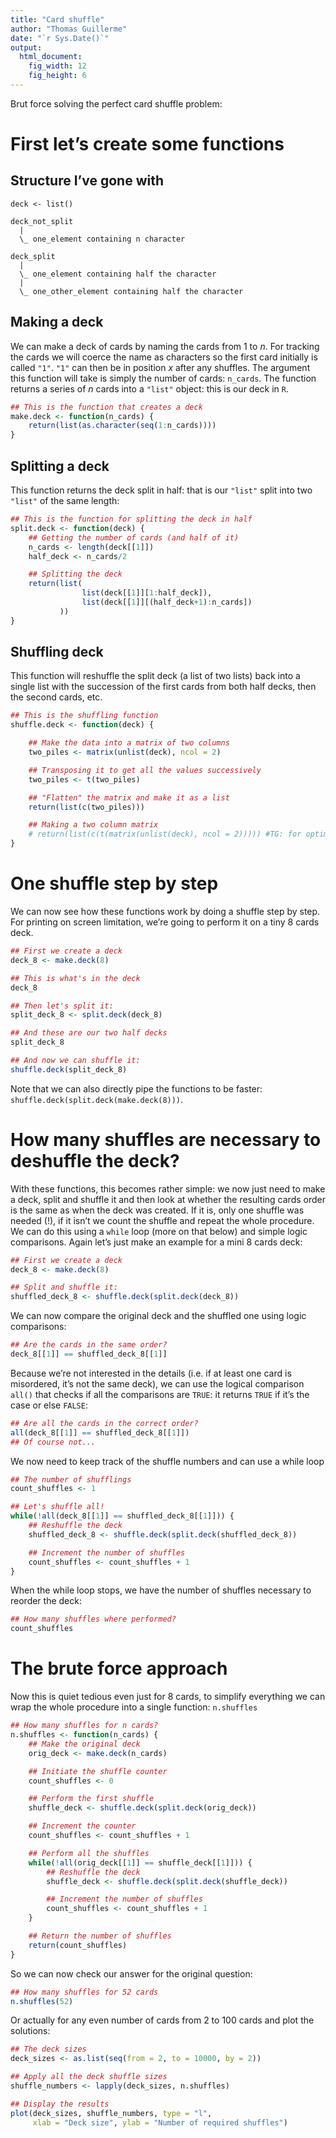 ```yaml
---
title: "Card shuffle"
author: "Thomas Guillerme"
date: "`r Sys.Date()`"
output:
  html_document:
    fig_width: 12
    fig_height: 6
---
```


Brut force solving the perfect card shuffle problem:

# First let's create some functions

## Structure I've gone with


```
deck <- list()

deck_not_split
  |
  \_ one_element containing n character 

deck_split
  |
  \_ one_element containing half the character
  |
  \_ one_other_element containing half the character

```


## Making a deck

We can make a deck of cards by naming the cards from 1 to _n_.
For tracking the cards we will coerce the name as characters so the first card initially is called `"1"`.
`"1"` can then be in position _x_ after any shuffles.
The argument this function will take is simply the number of cards: `n_cards`.
The function returns a series of _n_ cards into a `"list"` object: this is our deck in `R`.


```r
## This is the function that creates a deck
make.deck <- function(n_cards) {
    return(list(as.character(seq(1:n_cards))))
}
```

## Splitting a deck

This function returns the deck split in half: that is our `"list"` split into two `"list"` of the same length:

<!-- Add sanitizing for uneven decks -->
<!-- Add option for where to split? -->

```r
## This is the function for splitting the deck in half
split.deck <- function(deck) {
    ## Getting the number of cards (and half of it)
    n_cards <- length(deck[[1]])
    half_deck <- n_cards/2

    ## Splitting the deck
    return(list(
                list(deck[[1]][1:half_deck]),
                list(deck[[1]][(half_deck+1):n_cards])
           ))
}
```

## Shuffling deck

This function will reshuffle the split deck (a list of two lists) back into a single list with the succession of the first cards from both half decks, then the second cards, etc.
 
<!-- Add sanitizing for accepting only split decks -->
<!-- Add options for shuffling -->
<!-- Explain mapply -->

```r
## This is the shuffling function
shuffle.deck <- function(deck) {

    ## Make the data into a matrix of two columns
    two_piles <- matrix(unlist(deck), ncol = 2)

    ## Transposing it to get all the values successively
    two_piles <- t(two_piles)

    ## "Flatten" the matrix and make it as a list
    return(list(c(two_piles)))

    ## Making a two column matrix
    # return(list(c(t(matrix(unlist(deck), ncol = 2))))) #TG: for optimisation later
}
```

# One shuffle step by step

We can now see how these functions work by doing a shuffle step by step.
For printing on screen limitation, we're going to perform it on a tiny 8 cards deck.

```r
## First we create a deck
deck_8 <- make.deck(8)

## This is what's in the deck
deck_8

## Then let's split it:
split_deck_8 <- split.deck(deck_8)

## And these are our two half decks
split_deck_8

## And now we can shuffle it:
shuffle.deck(split_deck_8)
```

Note that we can also directly pipe the functions to be faster: `shuffle.deck(split.deck(make.deck(8)))`.

# How many shuffles are necessary to deshuffle the deck?

With these functions, this becomes rather simple: we now just need to make a deck, split and shuffle it and then look at whether the resulting cards order is the same as when the deck was created.
If it is, only one shuffle was needed (!), if it isn't we count the shuffle and repeat the whole procedure.
We can do this using a `while` loop (more on that below) and simple logic comparisons.
<!-- Introduce logics -->
Again let's just make an example for a mini 8 cards deck:

```r
## First we create a deck
deck_8 <- make.deck(8)

## Split and shuffle it:
shuffled_deck_8 <- shuffle.deck(split.deck(deck_8))
```

We can now compare the original deck and the shuffled one using logic comparisons:

```r
## Are the cards in the same order?
deck_8[[1]] == shuffled_deck_8[[1]]
```

Because we're not interested in the details (i.e. if at least one card is misordered, it's not the same deck), we can use the logical comparison `all()` that checks if all the comparisons are `TRUE`: it returns `TRUE` if it's the case or else `FALSE`:

```r
## Are all the cards in the correct order?
all(deck_8[[1]] == shuffled_deck_8[[1]])
## Of course not...
```

We now need to keep track of the shuffle numbers and can use a while loop
<!-- introduce while and increment -->

```r
## The number of shufflings
count_shuffles <- 1

## Let's shuffle all!
while(!all(deck_8[[1]] == shuffled_deck_8[[1]])) {
    ## Reshuffle the deck
    shuffled_deck_8 <- shuffle.deck(split.deck(shuffled_deck_8))

    ## Increment the number of shuffles
    count_shuffles <- count_shuffles + 1
}
```

When the while loop stops, we have the number of shuffles necessary to reorder the deck:

```r
## How many shuffles where performed?
count_shuffles
```

# The brute force approach

Now this is quiet tedious even just for 8 cards, to simplify everything we can wrap the whole procedure into a single function: `n.shuffles`

```r
## How many shuffles for n cards?
n.shuffles <- function(n_cards) {
    ## Make the original deck
    orig_deck <- make.deck(n_cards)

    ## Initiate the shuffle counter
    count_shuffles <- 0

    ## Perform the first shuffle
    shuffle_deck <- shuffle.deck(split.deck(orig_deck))

    ## Increment the counter
    count_shuffles <- count_shuffles + 1

    ## Perform all the shuffles
    while(!all(orig_deck[[1]] == shuffle_deck[[1]])) {
        ## Reshuffle the deck
        shuffle_deck <- shuffle.deck(split.deck(shuffle_deck))

        ## Increment the number of shuffles
        count_shuffles <- count_shuffles + 1
    }

    ## Return the number of shuffles
    return(count_shuffles)
}
```

So we can now check our answer for the original question:

```r
## How many shuffles for 52 cards
n.shuffles(52)
```

Or actually for any even number of cards from 2 to 100 cards and plot the solutions:

```r
## The deck sizes
deck_sizes <- as.list(seq(from = 2, to = 10000, by = 2))

## Apply all the deck shuffle sizes
shuffle_numbers <- lapply(deck_sizes, n.shuffles)

## Display the results
plot(deck_sizes, shuffle_numbers, type = "l",
     xlab = "Deck size", ylab = "Number of required shuffles")
```

<!-- Introduce verbose options -->

<!-- Then go into:

 - Optimisation (1:10000!)
 - Packaging
 - S3 methods
 - Version control
 - Unit testing
 - C implementation

 -->